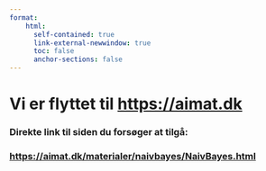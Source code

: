 ```yaml
---
format:
    html: 
      self-contained: true
      link-external-newwindow: true
      toc: false
      anchor-sections: false
---
```


# Vi er flyttet til <https://aimat.dk>

### Direkte link til siden du forsøger at tilgå:


### <https://aimat.dk/materialer/naivbayes/NaivBayes.html>
